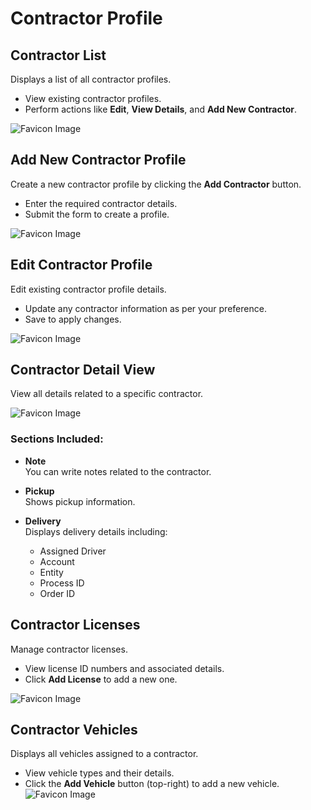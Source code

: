 # Contractor Profile

## Contractor List

Displays a list of all contractor profiles.

- View existing contractor profiles.
- Perform actions like **Edit**, **View Details**, and **Add New Contractor**.

![Favicon Image](/images/contractor/contractorlist.png)

## Add New Contractor Profile

Create a new contractor profile by clicking the **Add Contractor** button.

- Enter the required contractor details.
- Submit the form to create a profile.

![Favicon Image](/images/contractor/newcontractor.png)

## Edit Contractor Profile

Edit existing contractor profile details.

- Update any contractor information as per your preference.
- Save to apply changes.

![Favicon Image](/images/contractor/editcontractor.png)

## Contractor Detail View

View all details related to a specific contractor.

![Favicon Image](/images/contractor/detailcontractor.png)

### Sections Included:

- **Note**  
  You can write notes related to the contractor.

- **Pickup**  
  Shows pickup information.

- **Delivery**  
  Displays delivery details including:
  - Assigned Driver
  - Account
  - Entity
  - Process ID
  - Order ID

## Contractor Licenses

Manage contractor licenses.

- View license ID numbers and associated details.
- Click **Add License** to add a new one.

![Favicon Image](/images/contractor/contractorlicence.png)

## Contractor Vehicles

Displays all vehicles assigned to a contractor.

- View vehicle types and their details.
- Click the **Add Vehicle** button (top-right) to add a new vehicle.
  ![Favicon Image](/images/vehiclecontraactor.png)
